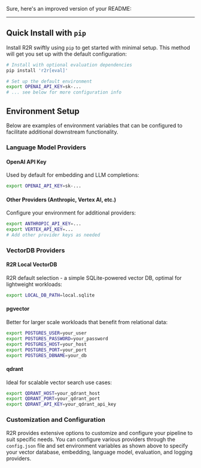 Sure, here's an improved version of your README:

---

## Quick Install with `pip`

Install R2R swiftly using `pip` to get started with minimal setup. This method will get you set up with the default configuration:

```bash
# Install with optional evaluation dependencies
pip install 'r2r[eval]'

# Set up the default environment
export OPENAI_API_KEY=sk-...
# ... see below for more configuration info
```

## Environment Setup

Below are examples of environment variables that can be configured to facilitate additional downstream functionality.

### Language Model Providers

#### OpenAI API Key

Used by default for embedding and LLM completions:

```bash
export OPENAI_API_KEY=sk-...
```

#### Other Providers (Anthropic, Vertex AI, etc.)

Configure your environment for additional providers:

```bash
export ANTHROPIC_API_KEY=...
export VERTEX_API_KEY=...
# Add other provider keys as needed
```

### VectorDB Providers

#### R2R Local VectorDB

R2R default selection - a simple SQLite-powered vector DB, optimal for lightweight workloads:

```bash
export LOCAL_DB_PATH=local.sqlite
```

#### pgvector

Better for larger scale workloads that benefit from relational data:

```bash
export POSTGRES_USER=your_user
export POSTGRES_PASSWORD=your_password
export POSTGRES_HOST=your_host
export POSTGRES_PORT=your_port
export POSTGRES_DBNAME=your_db
```

#### qdrant

Ideal for scalable vector search use cases:

```bash
export QDRANT_HOST=your_qdrant_host
export QDRANT_PORT=your_qdrant_port
export QDRANT_API_KEY=your_qdrant_api_key
```

### Customization and Configuration

R2R provides extensive options to customize and configure your pipeline to suit specific needs. You can configure various providers through the `config.json` file and set environment variables as shown above to specify your vector database, embedding, language model, evaluation, and logging providers.
